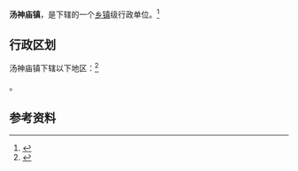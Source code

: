 {{中国乡级行政区|21/14/22/104/000}}

'''汤神庙镇'''，是{{PRC admin/fullname|21/14/22/104/000|3}}下辖的一个[[乡镇|乡镇]]级行政单位。<ref>{{PRC admin/ref sgc|{{PRC admin/parent|21/14/22/104/000}}}}</ref>

== 行政区划 ==

汤神庙镇下辖以下地区：<ref>{{PRC admin/ref sgc|21/14/22/104/000}}</ref>

{{PRC admin/children|21/14/22/104/000}}。

== 参考资料 ==

{{reflist}}

{{行政区划小作品}}
{{PRC admin/navcat|21/14/22/104/000}}